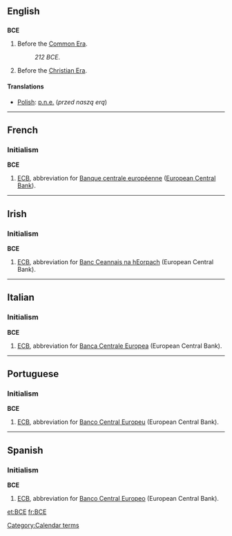 {{see2|все|всё}}
==English==

==={{initialism}}===
'''BCE'''
#Before the [[Common Era]].
#:''212 BCE''.
#Before the [[Christian Era]].

====Translations====

*[[Polish]]: [[p.n.e.]] (''przed naszą erą'')

----

==French==

===Initialism===
'''BCE'''
# [[ECB]], abbreviation for [[Banque centrale européenne]] ([[European Central Bank]]).


----

==Irish==

===Initialism===
'''BCE'''
# [[ECB]], abbreviation for [[Banc Ceannais na hEorpach]] (European Central Bank).


----

==Italian==

===Initialism===
'''BCE'''
# [[ECB]], abbreviation for [[Banca Centrale Europea]] (European Central Bank).


----

==Portuguese==

===Initialism===
'''BCE'''
# [[ECB]], abbreviation for [[Banco Central Europeu]] (European Central Bank).


----

==Spanish==

===Initialism===
'''BCE'''
# [[ECB]], abbreviation for [[Banco Central Europeo]] (European Central Bank).

[[Category:Calendar terms]]

[[et:BCE]]
[[fr:BCE]]